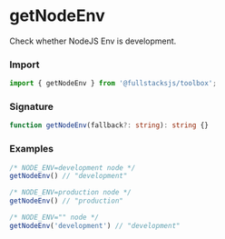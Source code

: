 # getNodeEnv

Check whether NodeJS Env is development.

### Import

```typescript copy
import { getNodeEnv } from '@fullstacksjs/toolbox';
```

### Signature

```typescript copy
function getNodeEnv(fallback?: string): string {}
```

### Examples

```typescript copy
/* NODE_ENV=development node */
getNodeEnv() // "development"

/* NODE_ENV=production node */
getNodeEnv() // "production"

/* NODE_ENV="" node */
getNodeEnv('development') // "development"
```
